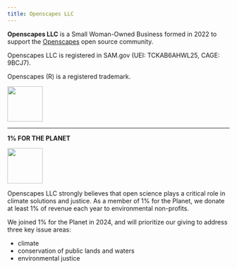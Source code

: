 ```yaml
---
title: Openscapes LLC
---
```


**Openscapes LLC** is a Small Woman-Owned Business formed in 2022 to support the [Openscapes](https://openscapes.org) open source community. 

Openscapes LLC is registered in SAM.gov (UEI: TCKAB6AHWL25, CAGE: 9BCJ7).

Openscapes (R) is a registered trademark.

<a align="center" href="https://openscapes.org/"><img src="images/openscapes_hex.jpg" width="80px"></a> 


------

**1% FOR THE PLANET**

<a align="center" href="https://www.onepercentfortheplanet.org/"><img src="images/1ftp_BusinessMember_Horizontal_FullColor.png" width="80px"></a>

Openscapes LLC strongly believes that open science plays a critical role in climate solutions and justice. As a member of 1% for the Planet, we donate at least 1% of revenue each year to environmental non-profits.

We joined 1% for the Planet in 2024, and will prioritize our giving to address three key issue areas:

-   climate
-   conservation of public lands and waters
-   environmental justice

 
